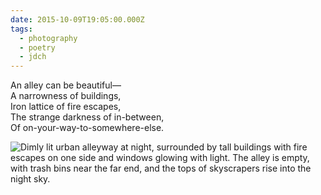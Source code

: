 ```yaml
---
date: 2015-10-09T19:05:00.000Z
tags:
  - photography
  - poetry
  - jdch
---
```

An alley can be beautiful—<br/>
A narrowness of buildings,<br/>
Iron lattice of fire escapes,<br/>
The strange darkness of in-between,<br/>
Of on-your-way-to-somewhere-else.

![Dimly lit urban alleyway at night, surrounded by tall buildings with fire escapes on one side and windows glowing with light. The alley is empty, with trash bins near the far end, and the tops of skyscrapers rise into the night sky.](/assets/photos/20151009-IMG_2368.jpg)
